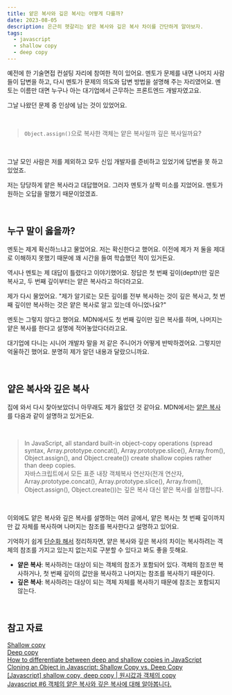 ```yaml
---
title: 얕은 복사와 깊은 복사는 어떻게 다를까?
date: 2023-08-05
description: 은근히 헷갈리는 얕은 복사와 깊은 복사 차이를 간단하게 알아보자.
tags:
  - javascript
  - shallow copy
  - deep copy
---
```


예전에 한 기술면접 컨설팅 자리에 참여한 적이 있어요. 멘토가 문제를 내면 나머지 사람들이 답변을 하고, 다시 멘토가 문제의 의도와 답변 방법을 설명해 주는 자리였어요. 멘토는 이름만 대면 누구나 아는 대기업에서 근무하는 프론트엔드 개발자였고요.

그날 나왔던 문제 중 인상에 남는 것이 있었어요.

<br />

> `Object.assign()`으로 복사한 객체는 얕은 복사일까 깊은 복사일까요?

<br />

그날 모인 사람은 저를 제외하고 모두 신입 개발자를 준비하고 있었기에 답변을 못 하고 있었죠.

저는 당당하게 얕은 복사라고 대답했어요. 그러자 멘토가 살짝 미소를 지었어요. 멘토가 원하는 오답을 말했기 때문이었겠죠.

<br />

## 누구 말이 옳을까?

멘토는 제게 확신하느냐고 물었어요. 저는 확신한다고 했어요. 이전에 제가 저 둘을 제대로 이해하지 못했기 때문에 꽤 시간을 들여 학습했던 적이 있거든요.

역시나 멘토는 제 대답이 틀렸다고 이야기했어요. 정답은 첫 번째 깊이(depth)만 깊은 복사고, 두 번째 깊이부터는 얕은 복사라고 하더라고요.

제가 다시 물었어요. "제가 알기로는 모든 깊이를 전부 복사하는 것이 깊은 복사고, 첫 번째 깊이만 복사하는 것은 얕은 복사로 알고 있는데 아니었나요?"

멘토는 그렇지 않다고 했어요. MDN에서도 첫 번째 깊이만 깊은 복사를 하며, 나머지는 얕은 복사를 한다고 설명에 적어놓았다더라고요.

대기업에 다니는 시니어 개발자 말을 저 같은 주니어가 어떻게 반박하겠어요. 그렇지만 억울하긴 했어요. 분명히 제가 알던 내용과 달랐으니까요.

<br />

## 얕은 복사와 깊은 복사

집에 와서 다시 찾아보았더니 아무래도 제가 옳았던 것 같아요. MDN에서는 [얕은 복사](<https://developer.mozilla.org/en-US/docs/Glossary/Shallow_copy#:~:text=In%20JavaScript%2C%20all%20standard%20built%2Din%20object%2Dcopy%20operations%20(spread%20syntax%2C%20Array.prototype.concat()%2C%20Array.prototype.slice()%2C%20Array.from()%2C%20Object.assign()%2C%20and%20Object.create())%20create%20shallow%20copies%20rather%20than%20deep%20copies.>)를 다음과 같이 설명하고 있거든요.

<br />

> In JavaScript, all standard built-in object-copy operations (spread syntax, Array.prototype.concat(), Array.prototype.slice(), Array.from(), Object.assign(), and Object.create()) create shallow copies rather than deep copies.  
> 자바스크립트에서 모든 표준 내장 객체복사 연산자(전개 연산자, Array.prototype.concat(), Array.prototype.slice(), Array.from(), Object.assign(), Object.create())는 깊은 복사 대신 얕은 복사를 실행합니다.

<br />

이외에도 얕은 복사와 깊은 복사를 설명하는 여러 글에서, 얕은 복사는 첫 번째 깊이까지만 값 자체를 복사하며 나머지는 참조를 복사한다고 설명하고 있어요.

기억하기 쉽게 <u>단순화 해서</u> 정리하자면, 얕은 복사와 깊은 복사의 차이는 복사하려는 객체의 참조를 가지고 있는지 없는지로 구분할 수 있다고 봐도 좋을 듯해요.

- **얕은 복사**: 복사하려는 대상이 되는 객체의 참조가 포함되어 있다. 객체의 참조만 복사하거나, 첫 번째 깊이의 값만을 복사하고 나머지는 참조를 복사하기 때문이다.
- **깊은 복사**: 복사하려는 대상이 되는 객체 자체를 복사하기 때문에 참조는 포함되지 않는다.

<br />

## 참고 자료

[Shallow copy](https://developer.mozilla.org/en-US/docs/Glossary/Shallow_copy)  
[Deep copy](https://developer.mozilla.org/en-US/docs/Glossary/Deep_copy)  
[How to differentiate between deep and shallow copies in JavaScript](https://www.freecodecamp.org/news/copying-stuff-in-javascript-how-to-differentiate-between-deep-and-shallow-copies-b6d8c1ef09cd/)  
[Cloning an Object in Javascript: Shallow Copy vs. Deep Copy](https://medium.com/version-1/cloning-an-object-in-javascript-shallow-copy-vs-deep-copy-fa8acd6681e9)  
[[Javascript] shallow copy, deep copy | 원시값과 객체의 copy](https://roseline.oopy.io/dev/javascript-back-to-the-basic/shallow-copy-deep-copy)  
[Javascript #6 객체의 얕은 복사와 깊은 복사에 대해 알아봅니다.](https://falsy.me/javascript-6-객체의-얕은-복사와-깊은-복사에-대해-알아봅니다/)
